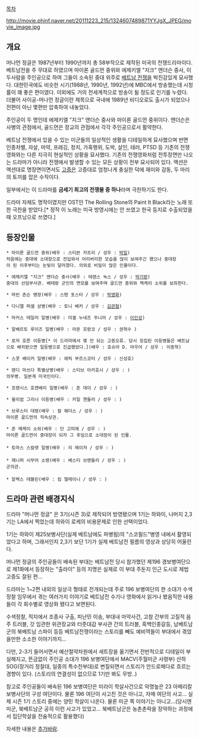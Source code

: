 [[목차]]

http://movie.phinf.naver.net/20111223_215/1324607489871YYJgX_JPEG/movie_image.jpg

== 개요 ==

머나먼 정글은 1987년부터 1990년까지 총 58부작으로 제작된 미국의 전쟁드라마이다. 베트남전을 주 무대로 하였으며 마이론 골드먼 중위와 에제키엘 "지크" 앤더슨 중사, 이 두사람을 주인공으로 하여 그들이 소속된 중대 위주로 [[베트남 전쟁]]을 박진감있게 묘사했다. 대한민국에도 비슷한 시기(1988년, 1990년, 1992년)에 MBC에서 방송했는데 시청률이 꽤 좋은 편이였다. 이외에도 거의 전세계적으로 방송이 될 정도로 인기를 누렸다. 더불어 사이공-머나먼 정글이란 제목으로 국내에 1989년 비디오로도 출시가 되었으나 전편이 아닌 몇편만 압축하여 내놓았다.

주인공이 두 명인데 에제키엘 "지크" 앤더슨 중사와 마이론 골드먼 중위이다. 앤더슨은 사병의 관점에서, 골드먼은 장교의 관점에서 각각 주인공으로서 활약한다.

베트남 전쟁에서 있을 수 있는 미군들의 일상적인 생활을 디테일하게 묘사했으며 반면 인종차별, 자살, 마약, 프레깅, 정치, 가혹행위, 도박, 살인, 테러, PTSD 등 기존의 전쟁영화와는 다른 지극히 현실적인 상황을 묘사했다. 기존의 전쟁영화처럼 전투장면만 나오는 드라마가 아니라 전쟁에서 발생할 수 있는 모든 상황이 전부 묘사되어 있다. 액션은 액션대로 명장면이면서도 [[고증]]은 고증대로 엄청나게 충실한 덕에 재미와 감동, 두 마리의 토끼를 잡은 수작이다.

일부에서는 이 드라마를 '''금세기 최고의 전쟁물 중 하나'''라며 극찬하기도 한다.

{{{#!html
<iframe width="640" height="360" src="//www.youtube.com/embed/0z6fcd--354?feature=player_detailpage" frameborder="0" allowfullscreen></iframe>
}}}

드라마 자체도 명작이였지만 OST인 The Rolling Stone의 Paint It Black라는 노래 또한 극찬을 받았다.[* 정작 이 노래는 미국 방영시에는 안 쓰였고 한국 등지로 수출되었을 때 오프닝으로 쓰였다.]
== 등장인물 ==
 * 마이론 골드먼 중위(배우 : 스티븐 카프리 / 성우 : [[박일]])
 처음에는 중대에 소대장으로 전입와서 어리버리한 모습을 많이 보여주긴 했으나 중대장이 된 이후부터는 눈빛이 달라졌다. 의외로 비밀이 많은 인물이다. 

 * 에제키엘 "지크" 앤더슨 중사(배우 : 테렌스 녹스 / 성우 : [[박기량]])
 중대의 선임부사관. 베테랑 군인의 면모를 보여주며 골드먼 중위와 멕케이 소위를 보좌한다.

 * 마빈 존슨 병장(배우 : 스탠 포스터 / 성우 : [[박영화]])

 * 다니엘 퍼셀 상병(배우 : 토니 베커 / 성우 : [[김관철]])

 * 마커스 테일러 일병(배우 : 미겔 누네즈 주니어 / 성우 : [[이인성]])

 * 알베르토 루이즈 일병(배우 : 라몬 프랑코 / 성우 : 권혁수 )

 * 로저 호른 이등병[* 이 드라마에서 몇 안 되는 고증오류. 당시 징집된 이등병들은 베트남으로 배치받으면 일등병으로 진급했었다.](배우 : 죠슈아 D. 마우어 / 성우 : 이종혁)

 * 스콧 베이커 일병(배우 : 에릭 부르스코터 / 성우 : 신성호)

 * 렌디 마쓰다 특별상병(배우 : 스티브 아카호시 / 성우 : )
 의무병. 일본계 미국인이다.

 * 프랜시스 호켄베리 일병(배우 : 존 데이 / 성우 : )

 * 윌리엄 그리너 이등병(배우 : 카일 챈들러 / 성우 : )

 * 브루스터 대령(배우 : 칼 웨더스 / 성우 : )
 마이론 골드먼의 직속상관.

 * 존 메케이 소위(배우 : 단 고띠에 / 성우 : )
 마이론 골드먼이 중대장이 되자 그 후임으로 소대장이 된 인물.
 
 * 토마스 스칼렛 일병(배우 : 리 메이저 / 성우 : )
 
 * 제니퍼 시무어 소령(배우 : 베스티 브렌들리 / 성우 : ) 
 군의관.
 
 * 알렉스 데블린(배우 : 킴 델레이니 / 성우 : )

== 드라마 관련 배경지식 ==

드라마 "머나먼 정글" 은 3기(시즌 3)로 제작되어 방영됐으며  1기는  하와이, 나머지 2,3기는 LA에서 찍었는데  하와이 로케의 비용문제로 인한 선택이었다.

1기는 하와이 제25보병사단(실제 베트남에도 파병됨)의 "스코필드"병영 내에서 촬영되었다고 하며, 그래서인지 2,3기 보단 1기가 실제 베트남전 필름의 영상과 상당히 어울린다.

머나먼 정글의 주인공들이 배속된 부대는 베트남전 당시 참가했던  제196 경보병여단으로  제1화에서 등장하는 "출라이" 등의 지명은 실제로 이 부대 주둔지 인근 도시로 제법 고증도 잘된 편...

드라마는  1~2편 내외의 일상극 형태로 전개되는데 주로 196 보병여단의 한 소대가 수색정찰 임무에서 겪는 여러가지 이야기로 베트남전 수기나 영화에서 읽거나 봤음직한 내용들이 각 회수별로 영상화 됐다고 보면된다.

수색정찰, 적지에서 조종사 구출, 피난민 이송, 부대내 마약사건, 고참 간부의 고질적 음주 트러블,  갓 임관한 위관장교와 터줏대감 부사관 간의 트러블, 흑백인종갈등, 남베트남군의 북베트남 스파이 등등  베트남전쟁이라는 스토리를 빼도 예비역들이 부대에서 겪었을만한 소소한 이야기까지...

다만, 2-3기 들어서면서 예산절약차원에서 세트장을 옮기면서 전반적으로 디테일이 부실해지고, 뜬금없이 주인공 소대가 196 보병여단에서  MACV(주월미군 사령부) 산하 SOG(장거리 정찰대, 일종의 특수전부대)로 변질되면서  스토리가 안드로메다로 흐르는 경향이 있다. (스토리의 연결성이 없으므로  1기만 봐도 무방..)

참고로 주인공들이 배속된 196 보병여단은  미라이 학살사건으로 악명높은 23 아메리칼 보병사단의 구성 여단이다. 물론 196 여단이 사고친 것은 아니고, 자매 여단의 사고...  실제 시즌 1기 스토리 중에는 양민 학살이 나온다. 물론 미군 쪽 이야기는 아니고...(당시엔 미군, 북베트남군 공히 이런 사고가 있었고... 북베트남군은 농촌촌락을 장악하는 과정에서 집단학살을 전술적으로 활용했다)

자세한 내용은 [[추가바람]].
